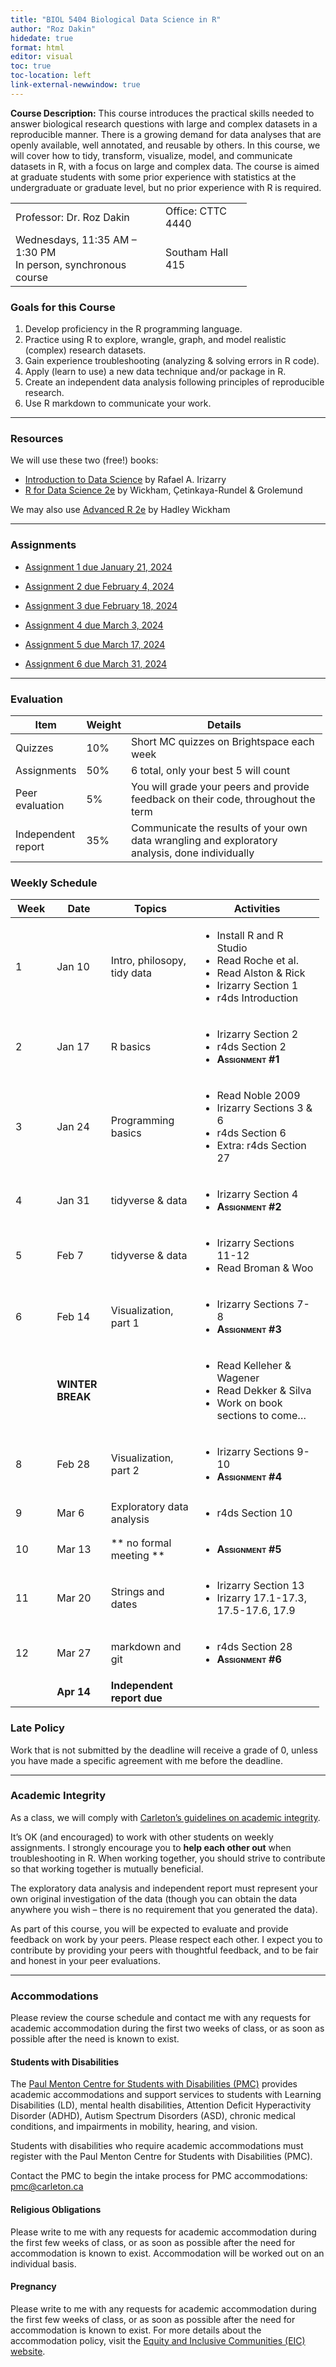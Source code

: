 ```yaml
---
title: "BIOL 5404 Biological Data Science in R"
author: "Roz Dakin"
hidedate: true
format: html
editor: visual
toc: true
toc-location: left
link-external-newwindow: true
---
```


**Course Description:** This course introduces the practical skills needed to answer biological research questions with large and complex datasets in a reproducible manner. There is a growing demand for data analyses that are openly available, well annotated, and reusable by others. In this course, we will cover how to tidy, transform, visualize, model, and communicate datasets in R, with a focus on large and complex data. The course is aimed at graduate students with some prior experience with statistics at the undergraduate or graduate level, but no prior experience with R is required.

+---------------------------------+-------------------+
| Professor: Dr. Roz Dakin        | Office: CTTC 4440 |
+---------------------------------+-------------------+
| Wednesdays, 11:35 AM – 1:30 PM\ | Southam Hall 415  |
| In person, synchronous course   |                   |
+---------------------------------+-------------------+

### Goals for this Course

1)  Develop proficiency in the R programming language.
2)  Practice using R to explore, wrangle, graph, and model realistic (complex) research datasets.
3)  Gain experience troubleshooting (analyzing & solving errors in R code).
4)  Apply (learn to use) a new data technique and/or package in R.
5)  Create an independent data analysis following principles of reproducible research.
6)  Use R markdown to communicate your work.

------------------------------------------------------------------------

### Resources

We will use these two (free!) books:

-   [Introduction to Data Science](http://rafalab.dfci.harvard.edu/dsbook-part-1/) by Rafael A. Irizarry
-   [R for Data Science 2e](https://r4ds.hadley.nz/) by Wickham, Çetinkaya-Rundel & Grolemund

We may also use [Advanced R 2e](https://adv-r.hadley.nz/) by Hadley Wickham

------------------------------------------------------------------------

### Assignments {#assignments}

-   [Assignment 1 due January 21, 2024](assignment_1.html)

-   [Assignment 2 due February 4, 2024](assignment_2.html)

-   [Assignment 3 due February 18, 2024](assignment_3.html)

-   [Assignment 4 due March 3, 2024](assignment_4.html)

-   [Assignment 5 due March 17, 2024](assignment_5.html)

-   [Assignment 6 due March 31, 2024](assignment_6.html)

------------------------------------------------------------------------

### Evaluation

+--------------------+----------+------------------------------------------------------------------------------------------------+
| Item               | Weight   | Details                                                                                        |
+====================+==========+================================================================================================+
| Quizzes            | 10%      | Short MC quizzes on Brightspace each week                                                      |
+--------------------+----------+------------------------------------------------------------------------------------------------+
| Assignments        | 50%      | 6 total, only your best 5 will count                                                           |
+--------------------+----------+------------------------------------------------------------------------------------------------+
| Peer evaluation    | 5%       | You will grade your peers and provide feedback on their code, throughout the term              |
+--------------------+----------+------------------------------------------------------------------------------------------------+
| Independent report | 35%      | Communicate the results of your own data wrangling and exploratory analysis, done individually |
+--------------------+----------+------------------------------------------------------------------------------------------------+

### Weekly Schedule

+-------------+------------------+-----------------------------+-----------------------------------------+
| Week        | Date             | Topics                      | Activities                              |
+=============+==================+=============================+=========================================+
| 1           | Jan 10           | Intro, philosopy, tidy data | -   Install R and R Studio              |
|             |                  |                             | -   Read Roche et al.                   |
|             |                  |                             | -   Read Alston & Rick                  |
|             |                  |                             | -   Irizarry Section 1                  |
|             |                  |                             | -   r4ds Introduction                   |
+-------------+------------------+-----------------------------+-----------------------------------------+
| 2           | Jan 17           | R basics                    | -   Irizarry Section 2                  |
|             |                  |                             | -   r4ds Section 2                      |
|             |                  |                             | -   [**Assignment #1**]{.smallcaps}     |
+-------------+------------------+-----------------------------+-----------------------------------------+
| 3           | Jan 24           | Programming basics          | -   Read Noble 2009                     |
|             |                  |                             | -   Irizarry Sections 3 & 6             |
|             |                  |                             | -   r4ds Section 6                      |
|             |                  |                             | -   Extra: r4ds Section 27              |
+-------------+------------------+-----------------------------+-----------------------------------------+
| 4           | Jan 31           | tidyverse & data            | -   Irizarry Section 4                  |
|             |                  |                             | -   [**Assignment #2**]{.smallcaps}     |
+-------------+------------------+-----------------------------+-----------------------------------------+
| 5           | Feb 7            | tidyverse & data            | -   Irizarry Sections 11-12             |
|             |                  |                             | -   Read Broman & Woo                   |
+-------------+------------------+-----------------------------+-----------------------------------------+
| 6           | Feb 14           | Visualization, part 1       | -   Irizarry Sections 7-8               |
|             |                  |                             | -   [**Assignment #3**]{.smallcaps}     |
+-------------+------------------+-----------------------------+-----------------------------------------+
|             | **WINTER BREAK** |                             | -   Read Kelleher & Wagener             |
|             |                  |                             | -   Read Dekker & Silva                 |
|             |                  |                             | -   Work on book sections to come...    |
+-------------+------------------+-----------------------------+-----------------------------------------+
| 8           | Feb 28           | Visualization, part 2       | -   Irizarry Sections 9-10              |
|             |                  |                             | -   [**Assignment #4**]{.smallcaps}     |
+-------------+------------------+-----------------------------+-----------------------------------------+
| 9           | Mar 6            | Exploratory data analysis   | -   r4ds Section 10                     |
+-------------+------------------+-----------------------------+-----------------------------------------+
| 10          | Mar 13           | \*\* no formal meeting \*\* | -   [**Assignment #5**]{.smallcaps}     |
+-------------+------------------+-----------------------------+-----------------------------------------+
| 11          | Mar 20           | Strings and dates           | -   Irizarry Section 13                 |
|             |                  |                             | -   Irizarry 17.1-17.3, 17.5-17.6, 17.9 |
+-------------+------------------+-----------------------------+-----------------------------------------+
| 12          | Mar 27           | markdown and git            | -   r4ds Section 28                     |
|             |                  |                             | -   [**Assignment #6**]{.smallcaps}     |
+-------------+------------------+-----------------------------+-----------------------------------------+
|             | **Apr 14**       | **Independent report due**  |                                         |
+-------------+------------------+-----------------------------+-----------------------------------------+

### Late Policy

Work that is not submitted by the deadline will receive a grade of 0, unless you have made a specific agreement with me before the deadline.

------------------------------------------------------------------------

### Academic Integrity

As a class, we will comply with [Carleton’s guidelines on academic integrity](https://carleton.ca/registrar/academic-integrity/).

It’s OK (and encouraged) to work with other students on weekly assignments. I strongly encourage you to **help each other out** when troubleshooting in R. When working together, you should strive to contribute so that working together is mutually beneficial.

The exploratory data analysis and independent report must represent your own original investigation of the data (though you can obtain the data anywhere you wish – there is no requirement that you generated the data).

As part of this course, you will be expected to evaluate and provide feedback on work by your peers. Please respect each other. I expect you to contribute by providing your peers with thoughtful feedback, and to be fair and honest in your peer evaluations.

------------------------------------------------------------------------

### Accommodations

Please review the course schedule and contact me with any requests for academic accommodation during the first two weeks of class, or as soon as possible after the need is known to exist.

#### Students with Disabilities

The [Paul Menton Centre for Students with Disabilities (PMC)](https://carleton.ca/pmc/) provides academic accommodations and support services to students with Learning Disabilities (LD), mental health disabilities, Attention Deficit Hyperactivity Disorder (ADHD), Autism Spectrum Disorders (ASD), chronic medical conditions, and impairments in mobility, hearing, and vision.

Students with disabilities who require academic accommodations must register with the Paul Menton Centre for Students with Disabilities (PMC).

Contact the PMC to begin the intake process for PMC accommodations: [pmc\@carleton.ca](mailto:pmc@carleton.ca)

#### Religious Obligations

Please write to me with any requests for academic accommodation during the first few weeks of class, or as soon as possible after the need for accommodation is known to exist. Accommodation will be worked out on an individual basis.

#### Pregnancy

Please write to me with any requests for academic accommodation during the first few weeks of class, or as soon as possible after the need for accommodation is known to exist. For more details about the accommodation policy, visit the [Equity and Inclusive Communities (EIC) website](http://www.carleton.ca/equity/).
